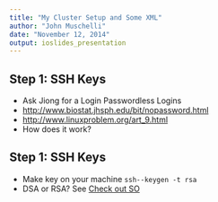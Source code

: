 ```yaml
---
title: "My Cluster Setup and Some XML"
author: "John Muschelli"
date: "November 12, 2014"
output: ioslides_presentation
---
```


## Step 1: SSH Keys

- Ask Jiong for a Login
Passwordless Logins
- <http://www.biostat.jhsph.edu/bit/nopassword.html>
- <http://www.linuxproblem.org/art_9.html>
- How does it work?

## Step 1: SSH Keys

- Make key on your machine `ssh--keygen -t rsa`
- DSA or RSA? See [Check out SO](http://security.stackexchange.com/questions/5096/rsa-vs-dsa-for-ssh-authentication-keys)